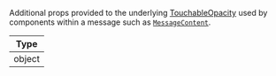 Additional props provided to the underlying [TouchableOpacity](https://reactnative.dev/docs/touchableopacity#props) used by components within a message such as [`MessageContent`](../../../../ui-components/message_content.mdx#additionaltouchableprops).

| Type |
| - |
| object |
